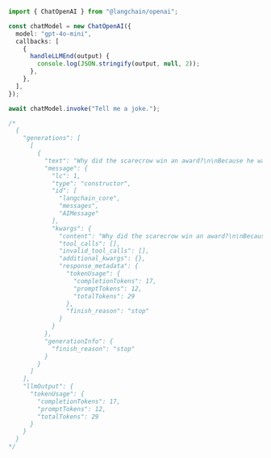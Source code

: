 ```typescript
import { ChatOpenAI } from "@langchain/openai";

const chatModel = new ChatOpenAI({
  model: "gpt-4o-mini",
  callbacks: [
    {
      handleLLMEnd(output) {
        console.log(JSON.stringify(output, null, 2));
      },
    },
  ],
});

await chatModel.invoke("Tell me a joke.");

/*
  {
    "generations": [
      [
        {
          "text": "Why did the scarecrow win an award?\n\nBecause he was outstanding in his field!",
          "message": {
            "lc": 1,
            "type": "constructor",
            "id": [
              "langchain_core",
              "messages",
              "AIMessage"
            ],
            "kwargs": {
              "content": "Why did the scarecrow win an award?\n\nBecause he was outstanding in his field!",
              "tool_calls": [],
              "invalid_tool_calls": [],
              "additional_kwargs": {},
              "response_metadata": {
                "tokenUsage": {
                  "completionTokens": 17,
                  "promptTokens": 12,
                  "totalTokens": 29
                },
                "finish_reason": "stop"
              }
            }
          },
          "generationInfo": {
            "finish_reason": "stop"
          }
        }
      ]
    ],
    "llmOutput": {
      "tokenUsage": {
        "completionTokens": 17,
        "promptTokens": 12,
        "totalTokens": 29
      }
    }
  }
*/
```